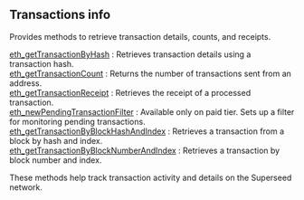 
<Meta
  title="Superseed transactions info | dRPC"
/>

## Transactions info

Provides methods to retrieve transaction details, counts, and receipts.

[eth_getTransactionByHash](/superseed-api/transactionsinfo/eth_getTransactionByHash) : Retrieves transaction details using a transaction hash.  \
[eth_getTransactionCount](/superseed-api/transactionsinfo/eth_getTransactionCount) : Returns the number of transactions sent from an address.  \
[eth_getTransactionReceipt](/superseed-api/transactionsinfo/eth_getTransactionReceipt) : Retrieves the receipt of a processed transaction.  \
[eth_newPendingTransactionFilter](/superseed-api/transactionsinfo/eth_newPendingTransactionFilter) : Available only on paid tier. Sets up a filter for monitoring pending transactions.  \
[eth_getTransactionByBlockHashAndIndex](/superseed-api/transactionsinfo/eth_getTransactionByBlockHashAndIndex) : Retrieves a transaction from a block by hash and index. \
[eth_getTransactionByBlockNumberAndIndex](/superseed-api/transactionsinfo/eth_getTransactionByBlockNumberAndIndex) : Retrieves a transaction by block number and index.

These methods help track transaction activity and details on the Superseed network.

<Space h={16} />
<GetStarted />